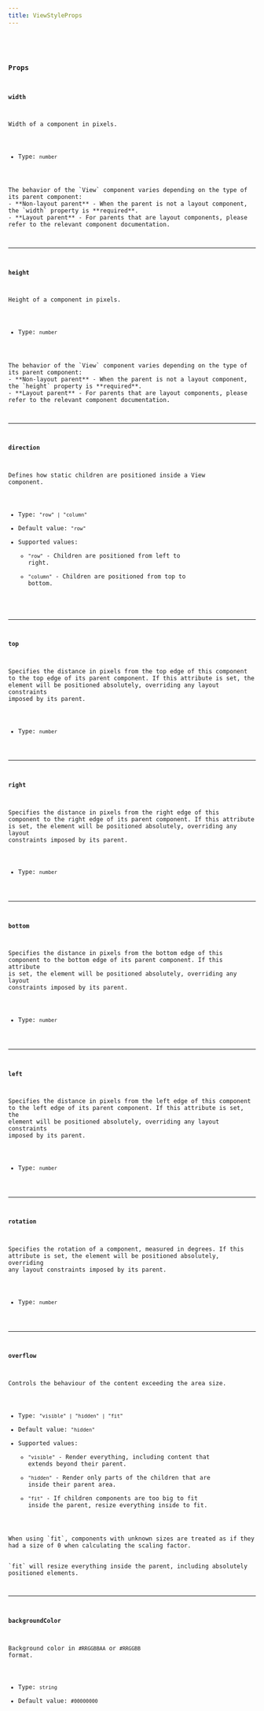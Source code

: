 ```yaml
---
title: ViewStyleProps
---
```


<CollapsibleDetails summaryTitle='Type definitions' open>
<Code code={`
type ViewStyleProps = {
    width?: number;
    height?: number;
    direction?: "row" | "column";
    top?: number;
    left?: number;
    bottom?: number;
    right?: number;
    rotation?: number;
    transition?: Transition;
    overflow?: "visible" | "hidden" | "fit";
    backgroundColor?: string;
}
`} lang='tsx' />
</CollapsibleDetails>

### Props

#### width
Width of a component in pixels.

- Type: `number`

<Aside type='caution'>
The behavior of the `View` component varies depending on the type of its parent component:
- **Non-layout parent** - When the parent is not a layout component, the `width` property is **required**.
- **Layout parent** - For parents that are layout components, please refer to the relevant component documentation.
</Aside>

---

#### height
Height of a component in pixels.

- Type: `number`

<Aside type='caution'>
The behavior of the `View` component varies depending on the type of its parent component:
- **Non-layout parent** - When the parent is not a layout component, the `height` property is **required**.
- **Layout parent** - For parents that are layout components, please refer to the relevant component documentation.
</Aside>

---

#### direction
Defines how static children are positioned inside a View component.

- Type: `"row" | "column"`
- Default value: `"row"`
- Supported values:
    - `"row"` - Children are positioned from left to right.
    - `"column"` - Children are positioned from top to bottom.

---

#### top
Specifies the distance in pixels from the top edge of this component to the top edge of its parent component. If this attribute is set, the element will be positioned absolutely, overriding any layout constraints imposed by its parent.

- Type: `number`

---

#### right
Specifies the distance in pixels from the right edge of this component to the right edge of its parent component. If this attribute is set, the element will be positioned absolutely, overriding any layout constraints imposed by its parent.

- Type: `number`

---

#### bottom
Specifies the distance in pixels from the bottom edge of this component to the bottom edge of its parent component. If this attribute is set, the element will be positioned absolutely, overriding any layout constraints imposed by its parent.

- Type: `number`

---

#### left
Specifies the distance in pixels from the left edge of this component to the left edge of its parent component. If this attribute is set, the element will be positioned absolutely, overriding any layout constraints imposed by its parent.

- Type: `number`

---

#### rotation
Specifies the rotation of a component, measured in degrees. If this attribute is set, the element will be positioned absolutely, overriding any layout constraints imposed by its parent.

- Type: `number`

---

#### overflow
Controls the behaviour of the content exceeding the area size.

- Type: `"visible" | "hidden" | "fit"`
- Default value: `"hidden"`
- Supported values:
    - `"visible"` - Render everything, including content that extends beyond their parent.
    - `"hidden"` - Render only parts of the children that are inside their parent area.
    - `"fit"` - If children components are too big to fit inside the parent, resize everything inside to fit.

<Aside>When using `fit`, components with unknown sizes are treated as if they had a size of 0 when calculating the scaling factor.</Aside>

<Aside type="caution">`fit` will resize everything inside the parent, including absolutely positioned elements.</Aside>

---

#### backgroundColor
Background color in `#RRGGBBAA` or `#RRGGBB` format.

- Type: `string`
- Default value: `#00000000`
